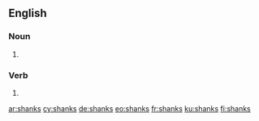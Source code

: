 ==English==

===Noun===
{{head|en|plural}}

# {{plural of|shank|lang=en}}

===Verb===
{{head|en|verb form}}

# {{en-third-person singular of|shank}}

[[ar:shanks]]
[[cy:shanks]]
[[de:shanks]]
[[eo:shanks]]
[[fr:shanks]]
[[ku:shanks]]
[[fi:shanks]]